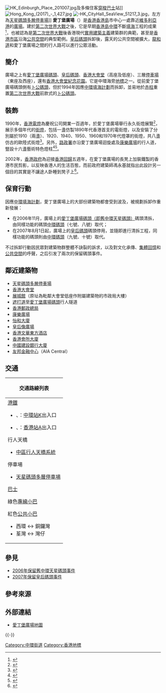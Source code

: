 {{Coord|22.282891|114.161549|source:GoogleMaps|display=title}}
{{Infobox Hong Kong Road
|中文街道名稱 = 愛丁堡廣場
|英文街道名稱 = Edinburgh Place
|圖片         = File:Edinburgh Place 201402.jpg
|圖片寬度     = 290px
|圖片說明     = 愛丁堡廣場
|路段總長度   = 0.56
|車速限制    =  
|行車線數量  = 雙線單程
|所在地區    = [[中西區_(香港)|中西區]][[中環|中環]]
|起點        = [[干諾道中|干諾道中]]近[[康樂廣場|康樂廣場]]
|終點        = [[干諾道中|干諾道中]]近[[美利道|美利道]]
|通車日期    =
}}
[[File:HK_Edinburgh_Place_201007.jpg|thumb]]及多條住客[[穿梭巴士|穿梭巴士]]站]]
[[File:Hong_Kong_(2017)_-_1,427.jpg|thumb]]
[[File:-HK_CityHall_SeaView_51217_3.jpg|thumb]]，左方為[[天星碼頭多層停車場|天星碼頭多層停車場]]]]
'''愛丁堡廣場'''（{{lang-en|Edinburgh Place}}）是[[香港|香港]][[香港島|香港島]]市中心一處靠近[[維多利亞港|維多利亞港]]的[[廣場|廣場]]。建於[[第二次世界大戰|第二次世界大戰]]之後，它是早期[[香港島|香港島]][[中環|中環]]不斷[[填海|填海]]工程的成果<ref>{{Cite book|title=城傳立新──香港城市規劃發展史（1841-2015）|last=何|first=佩然|publisher=中華書局|year=2016|isbn=9789888420025|location=香港|pages=150}}</ref>，也被認為是[[第二次世界大戰|第二次世界大戰]]後香港現代[[功能主義建築|實用建築主義]]建築群的典範，甚至是[[香港市區|香港市區]]沿海[[公共空間|公共空間]]的典型範例。[[皇后碼頭|皇后碼頭]]拆卸後，露天的公共空間被擴大，[[龍和道|龍和道]]和愛丁堡廣場之間的行人路可以進行公眾活動。

==簡介==
廣場之上有[[愛丁堡廣場碼頭|愛丁堡廣場碼頭]]、[[皇后碼頭|皇后碼頭]]、[[香港大會堂|香港大會堂]]（高座及低座）、三層[[停車場|停車場]]（東座及西座），還有[[香港大會堂紀念花園|香港大會堂紀念花園]]。它是中環海旁[[地標|地標]]之一。從前愛丁堡廣場碼頭側有[[卜公碼頭|卜公碼頭]]，但於1994年因應[[中環填海計劃|中環填海計劃]]而拆卸，並易地於[[赤柱|赤柱]]重置[[第二次世界大戰|第二次世界大戰]]前款式的[[卜公碼頭|卜公碼頭]]。

==裝飾==
1990年，[[香港電燈|香港電燈]]為慶祝公司開業一百週年，於愛丁堡廣場舉行永久街燈展覽<ref name="hkexnews-0006-2013">{{cite web |title=一百二十五年的發展里程碑 |url=https://www1.hkexnews.hk/listedco/listconews/sehk/2014/0410/02638_1899354/c_hkei_c104.pdf |website=HKEXnews |publisher=電能實業 |accessdate=2020-05-19 |archive-date=2021-11-24 |archive-url=https://web.archive.org/web/20211124041633/https://www1.hkexnews.hk/listedco/listconews/sehk/2014/0410/02638_1899354/c_hkei_c104.pdf |dead-url=no }}</ref>，展示多個年代的[[街燈|街燈]]，包括一盞仿製1890年代香港首支的電街燈，以及安裝了分別屬於1910（兩盞）、1920、1940、1950、1960和1970年代燈罩的街燈，共八盞仿古的歐陸式街燈<ref>{{Cite web|title=【勿忘街燈】愛丁堡廣場老香港街燈迷你展覽|url=https://hk.lifestyle.appledaily.com/lifestyle/realtime/article/20160429/55039689|accessdate=2020-05-19|author=臧諾|date=2016-04-29|format=|publisher=蘋果日報|language=}}</ref>。另外，[[路政署|路政署]]亦沿愛丁堡廣場迴旋處及[[康樂廣場|康樂廣場]]的行人道，豎設十六盞藝術特色燈柱<ref>{{Cite web|title=地區及維修工作：路燈|url=https://www.hyd.gov.hk/tc/district_and_maintenance/lighting/index.html|accessdate=2020-05-23|author=|date=2020-01-31|format=|publisher=路政署|language=|archive-date=2020-09-17|archive-url=https://web.archive.org/web/20200917113158/https://www.hyd.gov.hk/tc/district_and_maintenance/lighting/index.html|dead-url=no}}</ref><ref>{{Cite web|title=中環愛丁堡廣場 菲臘親王曾四度訪港 親民形象深受港人歡迎|url=https://www.mpweekly.com/culture/菲臘親王-愛丁堡-公爵-176916|accessdate=2021-04-11|author=馮婥瑤|date=2021-04-10|publisher=明周文化|archive-date=2021-04-11|archive-url=https://web.archive.org/web/20210411160215/https://www.mpweekly.com/culture/%E8%8F%B2%E8%87%98%E8%A6%AA%E7%8E%8B-%E6%84%9B%E4%B8%81%E5%A0%A1-%E5%85%AC%E7%88%B5-176916|dead-url=no}}</ref>。

2002年，[[香港政府|香港政府]]為迎接[[香港回歸|香港回歸]]五週年，在愛丁堡廣場的長凳上加裝鐵製的香港市民剪影，以反映香港人的生活百態，而前政府建築師馮永基就指出此設計另一個目的其實是不讓途人卧睡到凳子上<ref>{{Cite book|title=誰把爛泥扶上壁──你所不知的建築故事|last=馮|first=永基|publisher=中華書局|year=2016|isbn=9789888420223|location=香港|pages=98}}</ref>。

==保育行動==
{{see also|2006年保留舊中環天星碼頭事件|2007年保留皇后碼頭事件}}
因應[[中環填海計劃|中環填海計劃]]，愛丁堡廣場上的大部份建築物都會受到波及，被規劃拆卸作重新發展：
*在2006年11月，廣場上的[[愛丁堡廣場碼頭|愛丁堡廣場碼頭（即舊中環天星碼頭）]]碼頭清拆，由同樣功能的碼頭[[中環碼頭|中環碼頭]]（七號、八號）取代；
*在2007年8月1日起，廣場上的[[皇后碼頭|皇后碼頭]]碼頭停用，並隨即進行清拆工程，同樣功能的碼頭則由[[中環碼頭|中環碼頭]]（九號、十號）取代。
不过拆卸行動因民眾對建築物群整體不訣裂的訴求，以及對文化承傳、[[集體回憶|集體回憶]]和[[公共空間|公共空間]]的呼聲，之后引发了兩次的保留碼頭事件。

==鄰近建築物==
*[[天星碼頭多層停車場|天星碼頭多層停車場]]
*[[香港大會堂|香港大會堂]]
*[[展城館|展城館]]（原址為毗鄰大會堂低座作附屬建築物的市政局大樓）
*[[遮打道|遮打道]]至[[愛丁堡廣場碼頭|愛丁堡廣場碼頭]]行人隧道
*[[香港郵政總局|香港郵政總局]]
*[[康樂廣場|康樂廣場]]
*[[怡和大廈|怡和大廈]]
*[[皇后像廣場|皇后像廣場]] 
*[[香港文華東方酒店|香港文華東方酒店]]
*[[香港會|香港會所大廈]]
*[[中國建設銀行大廈|中國建設銀行大廈]]
*[[友邦金融中心|友邦金融中心]]（AIA Central）

==交通==
{| class="mw-collapsible mw-collapsed wikitable" style="background:white; margin: 0 auto; width: auto;"  
! 交通路線列表
|-
|
;[[港鐵|港鐵]]
*{{港鐵路線標誌|TWL}}、{{港鐵路線標誌|ISL}}：[[中環站|中環站]]K出入口
*{{港鐵路線標誌|TCL}}、{{港鐵路線標誌|AEL}}：[[香港站|香港站]]A出入口
;行人天橋
*[[中區行人天橋系統|中區行人天橋系統]]
;停車場
*[[天星碼頭多層停車場|天星碼頭多層停車場]]
;[[香港巴士|巴士]]
{{港島巴士簡單列表|1|1P|2|5B|5X|6|6A|6X|10|11|12|13|15|15C|18|18P|18X|25|26|37A|37B|37X|40M|66|70|70A|70P|75|90|90B|97|260|720|722|780|788}}
{{過海隧道巴士簡單列表|101|104|109|111|111P|113|115|115P|182|182X|601P|603|603A|603P|603S|619|619P|619X|621|641|673|673P|680X|681|681P|690|690P|900|905|905A|905P|907B|907C|914|930|930A|930X|933|934|934A|935|936|936A|948|960|961|962|962B|962G|962X|967|968|969|976|978|978A|978B|980A|980X|981P|982X|985|985A|985B|X962}}
{{大嶼山巴士簡單列表|A11|A12|E11|E11A|E11B}}
;綠色[[專線小巴|專線小巴]]
{{港島專線小巴簡單列表|1|1A|2|3|3A|5|8|9|10|22|28|54|55|56}}
;紅色[[公共小巴|公共小巴]]
*西環 ↔ 銅鑼灣
*荃灣 ↔ 灣仔
|}

==參見==
*[[2006年保留舊中環天星碼頭事件|2006年保留舊中環天星碼頭事件]]
*[[2007年保留皇后碼頭事件|2007年保留皇后碼頭事件]]

==參考來源==
{{reflist}}

==外部連結==
{{stack begin}}
{{commonscat|Edinburgh Place}}
{{stack end}}
*[http://www.centamap.com/scripts/centamap2.asp?lg=B5&cx=834642&cy=815975&zm=2&mx=834537&my=815975&ms=2&sx=&sy=&ss=0&sl=&vm=&lb=&ly= 愛丁堡廣場地圖]{{Wayback|url=http://www.centamap.com/scripts/centamap2.asp?lg=B5&cx=834642&cy=815975&zm=2&mx=834537&my=815975&ms=2&sx=&sy=&ss=0&sl=&vm=&lb=&ly= |date=20070929104802 }}

{{-}}
{{香港廣場}}

[[Category:中環街道|Category:中環街道]]
[[Category:香港地標|Category:香港地標]]